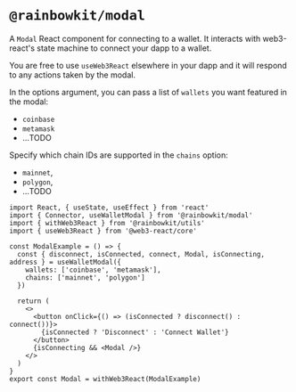 
# `@rainbowkit/modal`

A `Modal` React component for connecting to a wallet. It interacts with web3-react's state machine to connect your dapp to a wallet.

You are free to use `useWeb3React` elsewhere in your dapp and it will respond to any actions taken by the modal.

In the options argument, you can pass a list of `wallets` you want featured in the modal:

- `coinbase`
- `metamask`
- ...TODO

Specify which chain IDs are supported in the `chains` option:

- `mainnet`,
- `polygon`,
- ...TODO

```tsx
import React, { useState, useEffect } from 'react'
import { Connector, useWalletModal } from '@rainbowkit/modal'
import { withWeb3React } from '@rainbowkit/utils'
import { useWeb3React } from '@web3-react/core'

const ModalExample = () => {
  const { disconnect, isConnected, connect, Modal, isConnecting, address } = useWalletModal({
    wallets: ['coinbase', 'metamask'],
    chains: ['mainnet', 'polygon']
  })

  return (
    <>
      <button onClick={() => (isConnected ? disconnect() : connect())}>
        {isConnected ? 'Disconnect' : 'Connect Wallet'}
      </button>
      {isConnecting && <Modal />}
    </>
  )
}
export const Modal = withWeb3React(ModalExample)
```

<Modal />
